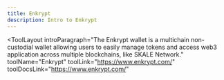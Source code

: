 ```yaml
---
title: Enkrypt
description: Intro to Enkrypt
---
```


<ToolLayout
    introParagraph="The Enkrypt wallet is a multichain non-custodial wallet allowing users to easily manage tokens and access web3 application across multiple blockchains, like SKALE Network."
    toolName="Enkrypt"
    toolLink="https://www.enkrypt.com/"
    toolDocsLink="https://www.enkrypt.com/"
>
</ToolLayout>